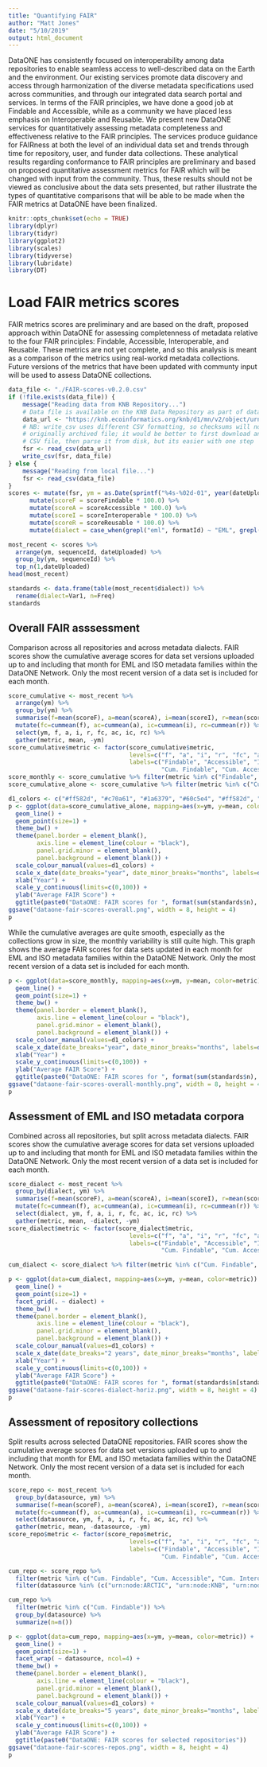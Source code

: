 ```yaml
---
title: "Quantifying FAIR"
author: "Matt Jones"
date: "5/10/2019"
output: html_document
---
```


DataONE has consistently focused on interoperability among data repositories to enable seamless access to well-described data on the Earth and the environment.  Our existing services promote data discovery and access through harmonization of the diverse metadata specifications used across communities, and through our integrated data search portal and services.  In terms of the FAIR principles, we have done a good job at Findable and Accessible, while as a community we have placed less emphasis on Interoperable and Reusable.  We present new DataONE services for quantitatively assessing metadata completeness and effectiveness relative to the FAIR principles. The services produce guidance for FAIRness at both the level of an individual data set and trends through time for repository, user, and funder data collections. These analytical results regarding conformance to FAIR principles are preliminary and based on proposed quantitative assessment metrics for FAIR which will be changed with input from the community.  Thus, these results should not be viewed as conclusive about the data sets presented, but rather illustrate the types of quantitative comparisons that will be able to be made when the FAIR metrics at DataONE have been finalized.

```r
knitr::opts_chunk$set(echo = TRUE)
library(dplyr)
library(tidyr)
library(ggplot2)
library(scales)
library(tidyverse)
library(lubridate)
library(DT)
```

# Load FAIR metrics scores

FAIR metrics scores are preliminary and are based on the draft, proposed approach within DataONE for assessing completenness of metadata relative to the four FAIR principles: Findable, Accessible, Interoperable, and Reusable. These metrics are not yet complete, and so this analysis is meant as a comparison of the metrics using real-workd metadata collections.  Future versions of the metrics that have been updated with communty input will be used to assess DataONE collections.

```r

data_file <- "./FAIR-scores-v0.2.0.csv"
if (!file.exists(data_file)) {
    message("Reading data from KNB Repository...")
    # Data file is available on the KNB Data Repository as part of data package:
    data_url <- "https://knb.ecoinformatics.org/knb/d1/mn/v2/object/urn%3Auuid%3A2d586cef-47ba-40ee-8040-9e174d6e814c"
    # NB: write_csv uses different CSV formatting, so checksums will not match the
    # originally archived file; it would be better to first download and save the 
    # CSV file, then parse it from disk, but its easier with one step
    fsr <- read_csv(data_url)
    write_csv(fsr, data_file)
} else {
    message("Reading from local file...")
    fsr <- read_csv(data_file) 
}
scores <- mutate(fsr, ym = as.Date(sprintf("%4s-%02d-01", year(dateUploaded), month(dateUploaded)))) %>%
      mutate(scoreF = scoreFindable * 100.0) %>%
      mutate(scoreA = scoreAccessible * 100.0) %>%
      mutate(scoreI = scoreInteroperable * 100.0) %>%
      mutate(scoreR = scoreReusable * 100.0) %>%
      mutate(dialect = case_when(grepl("eml", formatId) ~ "EML", grepl("iso", formatId) ~ "ISO"))

most_recent <- scores %>%
  arrange(ym, sequenceId, dateUploaded) %>%
  group_by(ym, sequenceId) %>%
  top_n(1,dateUploaded)
head(most_recent)
```

```r
standards <- data.frame(table(most_recent$dialect)) %>%
  rename(dialect=Var1, n=Freq)
standards
```

## Overall FAIR asssessment

Comparison across all repositories and across metadata dialects. FAIR scores show the cumulative average scores for data set versions uploaded up to and including that month for EML and ISO metadata families within the DataONE Network. Only the most recent version of a data set is included for each month.

```r
score_cumulative <- most_recent %>%
  arrange(ym) %>%
  group_by(ym) %>%
  summarise(f=mean(scoreF), a=mean(scoreA), i=mean(scoreI), r=mean(scoreR)) %>%
  mutate(fc=cummean(f), ac=cummean(a), ic=cummean(i), rc=cummean(r)) %>%
  select(ym, f, a, i, r, fc, ac, ic, rc) %>%
  gather(metric, mean, -ym)
score_cumulative$metric <- factor(score_cumulative$metric,
                                  levels=c("f", "a", "i", "r", "fc", "ac", "ic", "rc"),
                                  labels=c("Findable", "Accessible", "Interoperable", "Reusable",
                                           "Cum. Findable", "Cum. Accessible", "Cum. Interoperable", "Cum. Reusable"))
score_monthly <- score_cumulative %>% filter(metric %in% c("Findable", "Accessible", "Interoperable", "Reusable"))
score_cumulative_alone <- score_cumulative %>% filter(metric %in% c("Cum. Findable", "Cum. Accessible", "Cum. Interoperable", "Cum. Reusable"))
```

```r
d1_colors <- c("#ff582d", "#c70a61", "#1a6379", "#60c5e4", "#ff582d", "#c70a61", "#1a6379", "#60c5e4")
p <- ggplot(data=score_cumulative_alone, mapping=aes(x=ym, y=mean, color=metric)) +
  geom_line() +
  geom_point(size=1) +
  theme_bw() +
  theme(panel.border = element_blank(),
        axis.line = element_line(colour = "black"),
        panel.grid.minor = element_blank(),
        panel.background = element_blank()) +
  scale_colour_manual(values=d1_colors) +
  scale_x_date(date_breaks="year", date_minor_breaks="months", labels=date_format("%Y")) +
  xlab("Year") +
  scale_y_continuous(limits=c(0,100)) +
  ylab("Average FAIR Score") +
  ggtitle(paste0("DataONE: FAIR scores for ", format(sum(standards$n), big.mark=","), " EML and ISO metadata records"))
ggsave("dataone-fair-scores-overall.png", width = 8, height = 4)
p
```

While the cumulative averages are quite smooth, especially as the collections grow in size, the monthly variability is still quite high.  This graph shows the average FAIR scores for data sets updated in each month for EML and ISO metadata families within the DataONE Network. Only the most recent version of a data set is included for each month.

```r
p <- ggplot(data=score_monthly, mapping=aes(x=ym, y=mean, color=metric)) +
  geom_line() +
  geom_point(size=1) +
  theme_bw() +
  theme(panel.border = element_blank(),
        axis.line = element_line(colour = "black"),
        panel.grid.minor = element_blank(),
        panel.background = element_blank()) +
  scale_colour_manual(values=d1_colors) +
  scale_x_date(date_breaks="year", date_minor_breaks="months", labels=date_format("%Y")) +
  xlab("Year") +
  scale_y_continuous(limits=c(0,100)) +
  ylab("Average FAIR Score") +
  ggtitle(paste0("DataONE: FAIR scores for ", format(sum(standards$n), big.mark=","), " EML and ISO metadata records"))
ggsave("dataone-fair-scores-overall-monthly.png", width = 8, height = 4)
p
```

## Assessment of EML and ISO metadata corpora

Combined across all repositories, but split across metadata dialects. FAIR scores show the cumulative average scores for data set versions uploaded up to and including that month for EML and ISO metadata families within the DataONE Network. Only the most recent version of a data set is included for each month.

```r
score_dialect <- most_recent %>%
  group_by(dialect, ym) %>%
  summarise(f=mean(scoreF), a=mean(scoreA), i=mean(scoreI), r=mean(scoreR)) %>%
  mutate(fc=cummean(f), ac=cummean(a), ic=cummean(i), rc=cummean(r)) %>%
  select(dialect, ym, f, a, i, r, fc, ac, ic, rc) %>%
  gather(metric, mean, -dialect, -ym)
score_dialect$metric <- factor(score_dialect$metric,
                                  levels=c("f", "a", "i", "r", "fc", "ac", "ic", "rc"),
                                  labels=c("Findable", "Accessible", "Interoperable", "Reusable",
                                           "Cum. Findable", "Cum. Accessible", "Cum. Interoperable", "Cum. Reusable"))

```

```r
cum_dialect <- score_dialect %>% filter(metric %in% c("Cum. Findable", "Cum. Accessible", "Cum. Interoperable", "Cum. Reusable"))

p <- ggplot(data=cum_dialect, mapping=aes(x=ym, y=mean, color=metric)) +
  geom_line() +
  geom_point(size=1) +
  facet_grid(. ~ dialect) +
  theme_bw() +
  theme(panel.border = element_blank(),
        axis.line = element_line(colour = "black"),
        panel.grid.minor = element_blank(),
        panel.background = element_blank()) +
  scale_colour_manual(values=d1_colors) +
  scale_x_date(date_breaks="2 years", date_minor_breaks="months", labels=date_format("%Y")) +
  xlab("Year") +
  scale_y_continuous(limits=c(0,100)) +
  ylab("Average FAIR Score") +
  ggtitle(paste0("DataONE: FAIR scores for ", format(standards$n[standards$dialect == "EML"], big.mark=","), " EML and ", format(standards$n[standards$dialect == "ISO"], big.mark=","), " ISO metadata records"))
ggsave("dataone-fair-scores-dialect-horiz.png", width = 8, height = 4)
p
```


## Assessment of repository collections

Split results across selected DataONE repositories.  FAIR scores show the cumulative average scores for data set versions uploaded up to and including that month for EML and ISO metadata families within the DataONE Network. Only the most recent version of a data set is included for each month.

```r
score_repo <- most_recent %>%
  group_by(datasource, ym) %>%
  summarise(f=mean(scoreF), a=mean(scoreA), i=mean(scoreI), r=mean(scoreR)) %>%
  mutate(fc=cummean(f), ac=cummean(a), ic=cummean(i), rc=cummean(r)) %>%
  select(datasource, ym, f, a, i, r, fc, ac, ic, rc) %>%
  gather(metric, mean, -datasource, -ym)
score_repo$metric <- factor(score_repo$metric,
                                  levels=c("f", "a", "i", "r", "fc", "ac", "ic", "rc"),
                                  labels=c("Findable", "Accessible", "Interoperable", "Reusable",
                                           "Cum. Findable", "Cum. Accessible", "Cum. Interoperable", "Cum. Reusable"))

```

```r
cum_repo <- score_repo %>% 
  filter(metric %in% c("Cum. Findable", "Cum. Accessible", "Cum. Interoperable", "Cum. Reusable")) %>%
  filter(datasource %in% (c("urn:node:ARCTIC", "urn:node:KNB", "urn:node:NCEI", "urn:node:PANGAEA", "urn:node:EDI", "urn:node:LTER", "urn:node:PISCO", "urn:node:SANPARKS")))

cum_repo %>%
  filter(metric %in% c("Cum. Findable")) %>%
  group_by(datasource) %>%
  summarize(n=n())

p <- ggplot(data=cum_repo, mapping=aes(x=ym, y=mean, color=metric)) +
  geom_line() +
  geom_point(size=1) +
  facet_wrap( ~ datasource, ncol=4) +
  theme_bw() +
  theme(panel.border = element_blank(),
        axis.line = element_line(colour = "black"),
        panel.grid.minor = element_blank(),
        panel.background = element_blank()) +
  scale_colour_manual(values=d1_colors) +
  scale_x_date(date_breaks="5 years", date_minor_breaks="months", labels=date_format("%Y")) +
  xlab("Year") +
  scale_y_continuous(limits=c(0,100)) +
  ylab("Average FAIR Score") +
  ggtitle(paste0("DataONE: FAIR scores for selected repositories"))
ggsave("dataone-fair-scores-repos.png", width = 8, height = 4)
p
```
